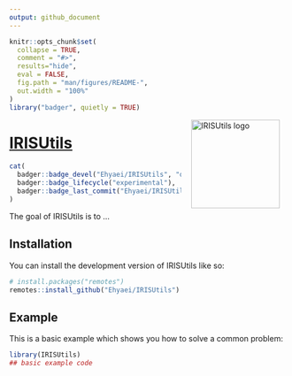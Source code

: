 ```yaml
---
output: github_document
---
```


<!-- README.md is generated from README.Rmd. Please edit that file -->

```r
knitr::opts_chunk$set(
  collapse = TRUE,
  comment = "#>",
  results="hide",
  eval = FALSE,
  fig.path = "man/figures/README-",
  out.width = "100%"
)
library("badger", quietly = TRUE)
```

<a href={https://github.com/Ehyaei/IRISUtils}><img src="man/figures/IRISUtils.svg" alt="IRISUtils logo" align="right" width="160" style="padding: 0 15px; float: right;"/>

# IRISUtils

```r
cat(
  badger::badge_devel("Ehyaei/IRISUtils", "orange"),
  badger::badge_lifecycle("experimental"),
  badger::badge_last_commit("Ehyaei/IRISUtils")
)
```


<!-- badges: start -->
<!-- badges: end -->

The goal of IRISUtils is to ...

## Installation

You can install the development version of IRISUtils like so:

``` r
# install.packages("remotes")
remotes::install_github("Ehyaei/IRISUtils")
```

## Example

This is a basic example which shows you how to solve a common problem:

```r
library(IRISUtils)
## basic example code
```

